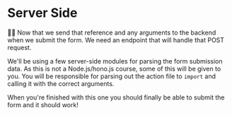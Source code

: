 # Server Side

👨‍💼 Now that we send that reference and any arguments to the backend when we
submit the form. We need an endpoint that will handle that POST request.

We'll be using a few server-side modules for parsing the form submission data.
As this is not a Node.js/hono.js course, some of this will be given to you. You
will be responsible for parsing out the action file to `import` and calling it
with the correct arguments.

When you're finished with this one you should finally be able to submit the
form and it should work!
